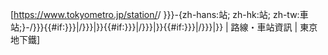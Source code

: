 [https://www.tokyometro.jp/station/{{{1}}}/ {{{2|{{{name}}}}}}-{zh-hans:站; zh-hk:站; zh-tw:車站;}-/{{{3|{{{code}}}}}}{{#if:{{{4|{{{code2|}}}}}}|/{{{4|{{{code2}}}}}}|}}{{#if:{{{5|{{{code3|}}}}}}|/{{{5|{{{code3}}}}}}|}}{{#if:{{{6|{{{code4|}}}}}}|/{{{6|{{{code4}}}}}}|}} | 路線・車站資訊 | 東京地下鐵]